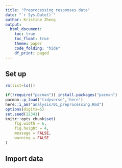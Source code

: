 ```yaml
---
title: "Preprocessing responses data"
date: "`r Sys.Date()`"
author: Kristine Zheng
output:
  html_document:
    toc: true
    toc_float: true
    theme: paper
    code_folding: "hide"
    df_print: paged
---
```


## Set up
```r
rm(list=ls())
```

```r
if(!require("pacman")) install.packages("pacman")
pacman::p_load('tidyverse','here')
here::i_am("analysis/01_preprocessing.Rmd")
options(digits=5)
set.seed(12341)
knitr::opts_chunk$set(
	fig.width = 6,
	fig.height = 4,
	message = FALSE,
	warning = FALSE
)
```

## Import data

